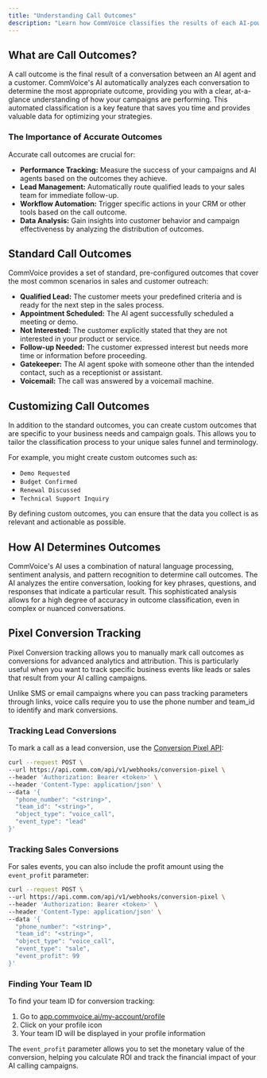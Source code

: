 ```yaml
---
title: "Understanding Call Outcomes"
description: "Learn how CommVoice classifies the results of each AI-powered conversation to provide actionable insights."
---
```


## What are Call Outcomes?

A call outcome is the final result of a conversation between an AI agent and a customer. CommVoice's AI automatically analyzes each conversation to determine the most appropriate outcome, providing you with a clear, at-a-glance understanding of how your campaigns are performing. This automated classification is a key feature that saves you time and provides valuable data for optimizing your strategies.

### The Importance of Accurate Outcomes

Accurate call outcomes are crucial for:

*   **Performance Tracking:**  Measure the success of your campaigns and AI agents based on the outcomes they achieve.
*   **Lead Management:**  Automatically route qualified leads to your sales team for immediate follow-up.
*   **Workflow Automation:** Trigger specific actions in your CRM or other tools based on the call outcome.
*   **Data Analysis:**  Gain insights into customer behavior and campaign effectiveness by analyzing the distribution of outcomes.

## Standard Call Outcomes

CommVoice provides a set of standard, pre-configured outcomes that cover the most common scenarios in sales and customer outreach:

*   **Qualified Lead:** The customer meets your predefined criteria and is ready for the next step in the sales process.
*   **Appointment Scheduled:** The AI agent successfully scheduled a meeting or demo.
*   **Not Interested:** The customer explicitly stated that they are not interested in your product or service.
*   **Follow-up Needed:** The customer expressed interest but needs more time or information before proceeding.
*   **Gatekeeper:** The AI agent spoke with someone other than the intended contact, such as a receptionist or assistant.
*   **Voicemail:** The call was answered by a voicemail machine.

## Customizing Call Outcomes

In addition to the standard outcomes, you can create custom outcomes that are specific to your business needs and campaign goals. This allows you to tailor the classification process to your unique sales funnel and terminology.

For example, you might create custom outcomes such as:

*   `Demo Requested`
*   `Budget Confirmed`
*   `Renewal Discussed`
*   `Technical Support Inquiry`

By defining custom outcomes, you can ensure that the data you collect is as relevant and actionable as possible.

## How AI Determines Outcomes

CommVoice's AI uses a combination of natural language processing, sentiment analysis, and pattern recognition to determine call outcomes. The AI analyzes the entire conversation, looking for key phrases, questions, and responses that indicate a particular result. This sophisticated analysis allows for a high degree of accuracy in outcome classification, even in complex or nuanced conversations.

## Pixel Conversion Tracking

Pixel Conversion tracking allows you to manually mark call outcomes as conversions for advanced analytics and attribution. This is particularly useful when you want to track specific business events like leads or sales that result from your AI calling campaigns.

<Note>
Unlike SMS or email campaigns where you can pass tracking parameters through links, voice calls require you to use the phone number and team_id to identify and mark conversions.
</Note>

### Tracking Lead Conversions

To mark a call as a lead conversion, use the [Conversion Pixel API](/api-reference/conversionpixel/post-v1webhooksconversion-pixel):

```bash
curl --request POST \
--url https://api.comm.com/api/v1/webhooks/conversion-pixel \
--header 'Authorization: Bearer <token>' \
--header 'Content-Type: application/json' \
--data '{
  "phone_number": "<string>",
  "team_id": "<string>",
  "object_type": "voice_call",
  "event_type": "lead"
}'
```

### Tracking Sales Conversions

For sales events, you can also include the profit amount using the `event_profit` parameter:

```bash
curl --request POST \
--url https://api.comm.com/api/v1/webhooks/conversion-pixel \
--header 'Authorization: Bearer <token>' \
--header 'Content-Type: application/json' \
--data '{
  "phone_number": "<string>",
  "team_id": "<string>",
  "object_type": "voice_call",
  "event_type": "sale",
  "event_profit": 99
}'
```

### Finding Your Team ID

To find your team ID for conversion tracking:

1. Go to [app.commvoice.ai/my-account/profile](https://app.commvoice.ai/my-account/profile)
2. Click on your profile icon
3. Your team ID will be displayed in your profile information

The `event_profit` parameter allows you to set the monetary value of the conversion, helping you calculate ROI and track the financial impact of your AI calling campaigns. 